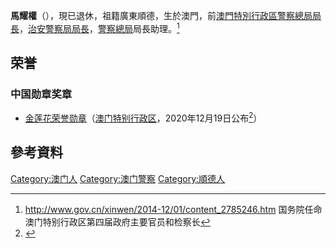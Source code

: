 {{BLPsources|time=2020-08-20T09:49:24+00:00}}
{{Infobox_officeholder
| name           = 馬耀權
| image name     = 
| image width    = <!-- 圖片寬度（不須加“px”） --> 
| office            = [[File:Serviços_de_Polícia_Unitários_logo_(no_text).svg|20px]] 澳門[[警察總局|警察總局]]局長
| term_start     = 2014年12月20日
| term_end       = 2019年12月19日
| chief-executive = [[崔世安|崔世安]]
| predecessor  = [[白英偉|白英偉]]
| successor = [[梁文昌|梁文昌]]
| office2            = [[File:CPSP_Macau_logo.svg|20px]] 澳門[[治安警察局|治安警察局]]局長
| term_start2        = 2014年1月31日
| term_end2      = 2014年12月19日
| predecessor2  = [[李小平_(澳門)|李小平]]
| successor2 = [[梁文昌|梁文昌]]
| office3            = [[File:Serviços_de_Polícia_Unitários_logo_(no_text).svg|20px]] 澳門[[警察總局|警察總局]]局長助理
| term_start3        = 2014年1月31日
| term_end3      = 2014年12月19日
| predecessor3  = 首任
| successor3 = [[梁文昌|梁文昌]]
| different name = 
| party          = 
| nationality    = {{CHN-MAC}}
| native place   = {{CHN}}廣東省佛山市順德區
| date of birth  = {{birth year and age|1963|2}}
| place of birth = {{MAC-1951}}
| date of death  = 
| place of death = 
| spouse         = 
| relatives      = 
| children       = 
| profession     = 
| religion       = 
| signature      = 
| sig width      = 
| website        = 
| educate        = 澳門保安部隊高等學校
| work           = 
}}

'''馬耀權'''{{GLM}}（{{bd|1963年|2月||}}），現已退休，祖籍廣東順德，生於澳門，前[[澳門特別行政區|澳門特別行政區]][[警察總局|警察總局]][[局長|局長]]，[[治安警察局|治安警察局]][[局長|局長]]，[[警察總局|警察總局]]局長助理。<ref>http://www.gov.cn/xinwen/2014-12/01/content_2785246.htm {{Wayback|url=http://www.gov.cn/xinwen/2014-12/01/content_2785246.htm |date=20150504135212 }} 国务院任命澳门特别行政区第四届政府主要官员和检察长</ref>

==荣誉==
===中国勋章奖章===
* [[金莲花荣誉勋章|金莲花荣誉勋章]]（[[澳门特别行政区|澳门特别行政区]]，2020年12月19日公布<ref>{{cite web |url=https://www.gov.mo/zh-hans/news/320193/ |title=特区政府公布2020年度授勋名单 |publisher=中华人民共和国澳门特别行政区政府入口网站 |date=2020-12-19 |access-date=2022-01-05| archive-date= |archive-url= |dead-url=no }}</ref>）

== 參考資料 ==
{{reflist}}

{{MCE}}

[[Category:澳门人|Category:澳门人]]
[[Category:澳门警察|Category:澳门警察]]
[[Category:順德人|Category:順德人]]